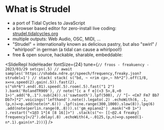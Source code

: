 
# What is Strudel

- a port of Tidal Cycles to JavaScript
- a browser based editor for zero-install live coding: [strudel.tidalcycles.org](https://strudel.tidalcycles.org)
- multiple outputs: Web Audio, OSC, MIDI, ...
- "Strudel" = internationally known as delicious pastry, but also "swirl" / "whirlpool" in german (a tidal can cause a whirlpool!)
- free & open source, hackable, sharable, embeddable:

<SlideRepl
  hideHeader
  fontSize={24}
  tune={`// froos - freakuency - 2023/03/29
setcps(.5)
//
await samples('https://shabda.ndre.gr/speech/frequency,freaky.json?strudel=1')
//
stack(
  stack(
    s("bd, ~ <rim cp>,~ hh*2").off(1/8, x=>x.speed(2).gain(.5)).fast(2),
    s("oh*6").end(.01).speed(.5).room(.5).fast("1 2")
  ).bank('RolandTR909'),
  //
  note("[c a f e](<3 5>,8,<0 1>)".add("0,.1").sub(24)).s('sawtooth').lpf(500),
  //
  "[~ <Cm7 Fm7 Bb7 Db7>]*2".voicings('lefthand').note().legato(.2)
  .echoWith(6, .1, (p,n)=>p.add(note(n*.6)))
  .lpf(sine.range(300,1000).slow(8)).lpq(6)
  .add(note(perlin.range(0,.8))).s('gm_epiano2')
  .mask("<0 1>")
).restart("<1@3 1*[4 [8 16]]>")
  .stack(s("<~ [[~@2.4 freaky] frequency]>/2").delay(.8)
  .echoWith(4,-.0125,(p,n)=>p.speed(1-n*.1).gain(n*.2)))`}
/>
